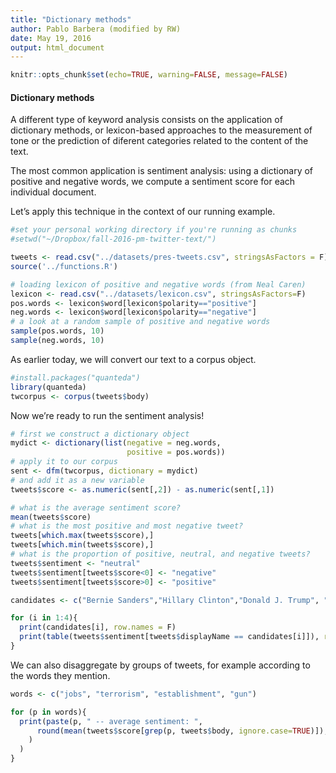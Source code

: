 ```yaml
---
title: "Dictionary methods"
author: Pablo Barbera (modified by RW)
date: May 19, 2016
output: html_document
---
```


```r
knitr::opts_chunk$set(echo=TRUE, warning=FALSE, message=FALSE)
```

#### Dictionary methods

A different type of keyword analysis consists on the application of dictionary methods, or lexicon-based approaches to the measurement of tone or the prediction of diferent categories related to the content of the text. 

The most common application is sentiment analysis: using a dictionary of positive and negative words, we compute a sentiment score for each individual document.

Let's apply this technique in the context of our running example.

```r
#set your personal working directory if you're running as chunks
#setwd("~/Dropbox/fall-2016-pm-twitter-text/")

tweets <- read.csv("../datasets/pres-tweets.csv", stringsAsFactors = F)
source('../functions.R')
```

```r
# loading lexicon of positive and negative words (from Neal Caren)
lexicon <- read.csv("../datasets/lexicon.csv", stringsAsFactors=F)
pos.words <- lexicon$word[lexicon$polarity=="positive"]
neg.words <- lexicon$word[lexicon$polarity=="negative"]
# a look at a random sample of positive and negative words
sample(pos.words, 10)
sample(neg.words, 10)
```

As earlier today, we will convert our text to a corpus object.

```r
#install.packages("quanteda")
library(quanteda)
twcorpus <- corpus(tweets$body)
```

Now we're ready to run the sentiment analysis!

```r
# first we construct a dictionary object
mydict <- dictionary(list(negative = neg.words,
                          positive = pos.words))
# apply it to our corpus
sent <- dfm(twcorpus, dictionary = mydict)
# and add it as a new variable
tweets$score <- as.numeric(sent[,2]) - as.numeric(sent[,1])
```

```r
# what is the average sentiment score?
mean(tweets$score)
# what is the most positive and most negative tweet?
tweets[which.max(tweets$score),]
tweets[which.min(tweets$score),]
# what is the proportion of positive, neutral, and negative tweets?
tweets$sentiment <- "neutral"
tweets$sentiment[tweets$score<0] <- "negative"
tweets$sentiment[tweets$score>0] <- "positive"

candidates <- c("Bernie Sanders","Hillary Clinton","Donald J. Trump", "Ted Cruz")

for (i in 1:4){
  print(candidates[i], row.names = F)
  print(table(tweets$sentiment[tweets$displayName == candidates[i]]), row.names = F)
}
```

We can also disaggregate by groups of tweets, for example according to the words they mention.

```r
words <- c("jobs", "terrorism", "establishment", "gun")

for (p in words){
  print(paste(p, " -- average sentiment: ",
      round(mean(tweets$score[grep(p, tweets$body, ignore.case=TRUE)]), 4)
    )
  )
}
```


